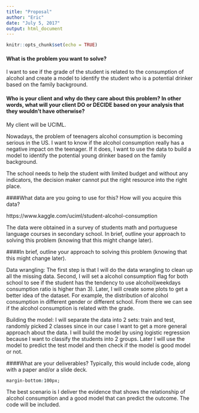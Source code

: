 ```yaml
---
title: "Proposal"
author: "Eric"
date: "July 5, 2017"
output: html_document
---
```


```r
knitr::opts_chunk$set(echo = TRUE)
```

#### What is the problem you want to solve?


I want to see if the grade of the student is related to the consumption of alcohol and create a model to identify the student who is a potential drinker based on the family background.




#### Who is your client and why do they care about this problem? In other words, what will your client DO or DECIDE based on your analysis that they wouldn’t have otherwise?

My client will be UCIML. 

Nowadays, the problem of teenagers alcohol consumption is becoming serious in the US. I want to know if the alcohol consumption really has a negative impact on the teenager. If it does, I want to use the data to build a model to identify the potential young drinker based on the family background. 

The school needs to help the student with limited budget and without any indicators, the decision maker cannot put the right resource into the right place. 



####What data are you going to use for this? How will you acquire this data?


https://www.kaggle.com/uciml/student-alcohol-consumption

The data were obtained in a survey of students math and portuguese language courses in secondary school. In brief, outline your approach to solving this problem (knowing that this might change later).


####In brief, outline your approach to solving this problem (knowing that this might change later).


Data wrangling: The first step is that I will do the data wrangling to clean up all the missing data. Second, I will set  a alcohol consumption flag for both school to see if the student has the tendency to use alcohol(weekdays consumption ratio is higher than 3). Later, I will create some plots to get a better idea of the dataset. For example, the distribution of alcohol consumption in different gender or different school. From there we can see if the alcohol consumption is related with the grade. 


Building the model: I will separate the data into 2 sets: train and test, randomly picked 2 classes since in our case I want to get a more general approach about the data. I will build the model by using logistic regression because I want to classify the students into 2 groups. Later I will use the model to predict the test model and then check if the model is good model or not. 


####What are your deliverables? Typically, this would include code, along with a paper and/or a slide deck.
```css
margin-bottom:100px;
```

The best scenario is I deliver the evidence that shows the relationship of alcohol consumption and a good model that can predict the outcome. The code will be included. 

